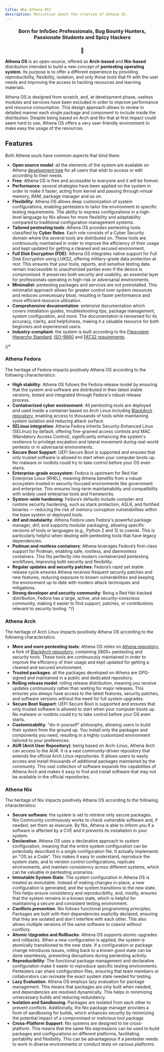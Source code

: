 ```yaml
---
title: Why Athena OS?
description: Motivation about the creation of Athena OS.
---
```



<h3 align="center">
  Born for InfoSec Professionals, Bug Bounty Hunters, Passionate Students and Spicy Hackers
</h3>
<h3 align="center">
  🏅
</h3>

**Athena OS** is an open-source, offered as **Arch-based** and **Nix-based** distribution intended to build a new concept of **pentesting operating system**. Its purpose is to offer a different experience by providing reproducibility, flexibility, isolation, and only those tools that fit with the user needs and improving the access to hacking resources and learning materials.

Athena OS is designed from scratch, and, at development phase, useless modules and services have been excluded in order to improve performance and resource consumption. This design approach allows to review in detailed manner each single package and component to include inside the distribution. Despite being based on Arch and Nix that at first impact could seem hard to use, Athena OS offers a very user-friendly environment to make easy the usage of the resources.

## Features
Both Athena souls have common aspects that bind them:
* **Open source model**: all the elements of the system are available on Athena [development tree](https://github.com/Athena-OS) for all users that wish to access or edit according to their needs.
* **Free**: Athena OS is free and accessible to everyone and it will be forever.
* **Performance**: several strategies have been applied on the system in order to make it faster, acting from kernel and passing through virtual memory, RAM, package manager and so on.
* **Flexibility**: Athena OS allows deep customization of system configurations, enabling pentesters to tailor the environment to specific testing requirements. The ability to express configurations in a high-level language by Nix allows for more flexibility and adaptability compared to traditional configuration management systems.
* **Tailored pentesting tools**: Athena OS provides pentesting tools classified by **Cyber Roles**. Each role consists of a Cyber Security domain where the several tools are distributed on. These tools are continuously maintained in order to improve the efficiency of their usage and kept updated for getting a cleaned and secured environment.
* **Full Disk Encryption (FDE)**: Athena OS integrates native support for Full Disk Encryption using LUKS2, offering military-grade data protection at rest. This ensures that your tools, reports, and sensitive testing data remain inaccessible to unauthorized parties even if the device is compromised. It preserves both security and usability, an essential layer for professionals operating in high-risk or adversarial environments.
* **Minimalist**: pentesting packages and services are not preinstalled. This minimalist approach allows for greater control over system resources and reduces unnecessary bloat, resulting in faster performance and more efficient resource utilization. 
* **Comprehensive  documentation**: extensive documentation which covers installation guides, troubleshooting tips, package management, system configuration, and more. The documentation is renowned for its accuracy, clarity, and helpfulness, making it a valuable resource for both beginners and experienced users.
* **Industry-compliant**: the system is built according to the [Filesystem Hierarchy Standard](https://www.pathname.com/fhs/), [ISO-9660](https://www.iso.org/obp/ui/#iso:std:iso:9660:ed-1:v1:en) and [FAT32 requirements](https://www.keil.com/pack/doc/mw6/FileSystem/html/fat_fs.html#:~:text=Volume%20name,%5B%20%5D%20%22%22%20).

{/*
### Athena Fedora
The heritage of Fedora impacts positively Athena OS according to the following characteristics:
* **High stability**: Athena OS follows the Fedora release model by ensuring that the system and software are distributed in their latest stable versions, tested and integrated through Fedora's robust release process.
* **Containerized cyber environment**: All pentesting tools are deployed and used inside a container based on Arch Linux including [BlackArch repository](https://blackarch.org), enabling access to thousands of tools while maintaining system isolation and reducing attack surface.
* **SELinux integration**: Athena Fedora inherits Security-Enhanced Linux (SELinux) by default, offering fine-grained access controls and MAC (Mandatory Access Control), significantly enhancing the system's resilience to privilege escalation and lateral movement during real-world pentests or in adversarial environments.
* **Secure Boot Support**: UEFI Secure Boot is supported and ensures that only trusted software is allowed to start when your computer boots up. No malware or rootkits could try to take control before your OS even starts.
* **Enterprise-grade ecosystem**: Fedora is upstream for Red Hat Enterprise Linux (RHEL), meaning Athena benefits from a robust ecosystem trusted in security-focused environments like government and enterprise. This ensures long-term maintainability and compatibility with widely used enterprise tools and frameworks.
* **System-wide hardening**: Fedora’s defaults include compiler and runtime security hardening, such as stack protection, ASLR, and fortified binaries — reducing the risk of memory corruption vulnerabilities within the base system or deployed tools.
* **dnf and modularity**: Athena Fedora uses Fedora's powerful package manager, dnf, and supports modular packaging, allowing specific versions of tools or languages (e.g., Python 2 and 3) to coexist. This is particularly helpful when dealing with pentesting tools that have legacy dependencies.
* **Podman and rootless containers**: Athena leverages Fedora’s first-class support for Podman, enabling safe, rootless, and daemonless containers. This fits perfectly into modern containerized pentesting workflows, improving both security and flexibility.
* **Regular updates and security patches**: Fedora’s rapid yet stable release cycle ensures Athena receives frequent security patches and new features, reducing exposure to known vulnerabilities and keeping the environment up to date with modern attack techniques and mitigations.
* **Strong developer and security community**: Being a Red Hat-backed distribution, Fedora has a large, active, and security-conscious community, making it easier to find support, patches, or contributions relevant to security tooling.
*/}

### Athena Arch
The heritage of Arch Linux impacts positively Athena OS according to the following characteristics:
* **More and more pentesting tools**: Athena OS relies on [Athena repository](https://github.com/Athena-OS/athena), a fork of [BlackArch repository](https://blackarch.org), containing 2800+ pentesting and security tools. These tools are continuously maintained in order to improve the efficiency of their usage and kept updated for getting a cleaned and secured environment.
* **Trusted packages**: all the packages developed on Athena are GPG-signed and maintained in a public and dedicated repository.
* **Rolling release model**: rolling release distribution, meaning you receive updates continuously rather than waiting for major releases. This ensures you always have access to the latest features, security patches, and software versions without the need for full system upgrades.
* **Secure Boot Support**: UEFI Secure Boot is supported and ensures that only trusted software is allowed to start when your computer boots up. No malware or rootkits could try to take control before your OS even starts.
* **Customizability**: "do-it-yourself" philosophy, allowing users to build their system from the ground up. You install only the packages and components you need, resulting in a highly customized environment tailored to your preferences.
* **AUR (Arch User Repository)**: being based on Arch-Linux, Athena Arch can access to the AUR. It is a vast community-driven repository that extends the official Arch Linux repositories. It allows users to easily access and install thousands of additional packages maintained by the community. This vast collection of software expands the capabilities of Athena Arch and makes it easy to find and install software that may not be available in the official repositories.

### Athena Nix
The heritage of Nix impacts positively Athena OS according to the following characteristics:
* **Secure software**: the system is set to retrieve only secure packages. Nix Community continuously works to check vulnerable software and, if needed, set them as insecure. By Nix, Athena is able to inform you if a software is affected by a CVE and it prevents its installation in your system.
* **Declarative**: Athena OS uses a declarative approach to system configuration, meaning that the entire system configuration can be potentially described in a single configuration file. It actually implements an "OS as a Code". This makes it easy to understand, reproduce the system state, and to version control configurations, replicate environments, and maintain consistency across different systems, which can be valuable in pentesting scenarios.
* **Immutable System State**: The system configuration in Athena OS is treated as immutable. Instead of making changes in-place, a new configuration is generated, and the system transitions to the new state. This helps ensure consistency and reproducibility, and, mostly, ensures that the system remains in a known state, which is helpful for maintaining a secure and consistent testing environment.
* **Conflicts prevention**: Nix follows functional programming principles. Packages are built with their dependencies explicitly declared, ensuring that they are isolated and don't interfere with each other. This also allows multiple versions of the same software to coexist without conflicts.
* **Atomic Upgrades and Rollbacks**: Athena OS supports atomic upgrades and rollbacks. When a new configuration is applied, the system is atomically transitioned to the new state. If a configuration or package change introduces issues, rolling back to a known good state can be done seamlessly, preventing disruptions during pentesting activity.
* **Reproducibility**: The functional package management and declarative configuration make it easier to reproduce specific testing environments. Pentesters can share configuration files, ensuring that team members or collaborators can recreate the exact system state needed for testing.
* **Lazy Evaluation**: Athena OS employs lazy evaluation for package management. This means that packages are only built when needed, and dependencies are resolved dynamically. This helps in minimizing unnecessary builds and reducing redundancy.
* **Isolation and Sandboxing**: Packages are isolated from each other to prevent conflicts. Additionally, the Nix package manager provides a form of sandboxing for builds, which enhances security by minimizing the potential impact of a compromised or malicious tool package.
* **Cross-Platform Support**: Nix systems are designed to be cross-platform. This means that the same Nix expressions can be used to build packages and configurations on different platforms, facilitating portability and flexibility. This can be advantageous if a pentester needs to work in diverse environments or conduct tests on various platforms.

<ThemedImage
  alt="Athena OS banner image"
  light={light.src}
  dark={dark.src}
/>

<ImageComponent />
